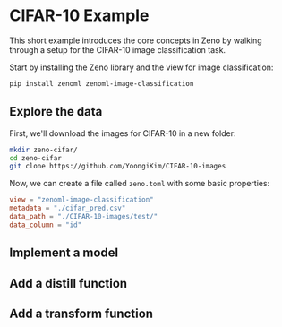 # CIFAR-10 Example

This short example introduces the core concepts in Zeno by walking through a setup for the CIFAR-10 image classification task.

Start by installing the Zeno library and the view for image classification:

```bash
pip install zenoml zenoml-image-classification
```

## Explore the data

First, we'll download the images for CIFAR-10 in a new folder:

```bash
mkdir zeno-cifar/
cd zeno-cifar
git clone https://github.com/YoongiKim/CIFAR-10-images
```

Now, we can create a file called `zeno.toml` with some basic properties:

```toml title="zeno.toml"
view = "zenoml-image-classification"
metadata = "./cifar_pred.csv"
data_path = "./CIFAR-10-images/test/"
data_column = "id"
```

## Implement a model

## Add a distill function

## Add a transform function
